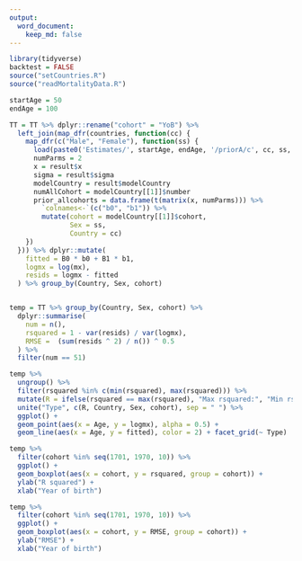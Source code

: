 ```yaml
---
output:
  word_document:
    keep_md: false
---
```


```r
library(tidyverse)
backtest = FALSE
source("setCountries.R")
source("readMortalityData.R")

startAge = 50
endAge = 100

TT = TT %>% dplyr::rename("cohort" = "YoB") %>%
  left_join(map_dfr(countries, function(cc) {
    map_dfr(c("Male", "Female"), function(ss) {
      load(paste0('Estimates/', startAge, endAge, '/priorA/c', cc, ss, 'B0B1var.rData'))
      numParms = 2
      x = result$x
      sigma = result$sigma
      modelCountry = result$modelCountry
      numAllCohort = modelCountry[[1]]$number
      prior_allcohorts = data.frame(t(matrix(x, numParms))) %>%
        `colnames<-`(c("b0", "b1")) %>%
        mutate(cohort = modelCountry[[1]]$cohort,
               Sex = ss,
               Country = cc)
    })
  })) %>% dplyr::mutate(
    fitted = B0 * b0 + B1 * b1,
    logmx = log(mx),
    resids = logmx - fitted
  ) %>% group_by(Country, Sex, cohort)


temp = TT %>% group_by(Country, Sex, cohort) %>%
  dplyr::summarise(
    num = n(),
    rsquared = 1 - var(resids) / var(logmx),
    RMSE =  (sum(resids ^ 2) / n()) ^ 0.5
  ) %>%
  filter(num == 51)


```

```r
temp %>%
  ungroup() %>%
  filter(rsquared %in% c(min(rsquared), max(rsquared))) %>%
  mutate(R = ifelse(rsquared == max(rsquared), "Max rsquared:", "Min rsquared:")) %>% left_join(TT, by = c("Country", "Sex", "cohort")) %>%
  unite("Type", c(R, Country, Sex, cohort), sep = " ") %>%
  ggplot() +
  geom_point(aes(x = Age, y = logmx), alpha = 0.5) +
  geom_line(aes(x = Age, y = fitted), color = 2) + facet_grid(~ Type)
```


```r
temp %>% 
  filter(cohort %in% seq(1701, 1970, 10)) %>%
  ggplot() +
  geom_boxplot(aes(x = cohort, y = rsquared, group = cohort)) +
  ylab("R squared") +
  xlab("Year of birth")
```

```r
temp %>% 
  filter(cohort %in% seq(1701, 1970, 10)) %>%
  ggplot() +
  geom_boxplot(aes(x = cohort, y = RMSE, group = cohort)) +
  ylab("RMSE") +
  xlab("Year of birth") 
```